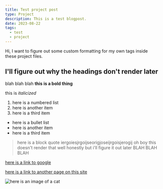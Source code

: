 ```yaml
---
title: Test project post
type: Project
description: This is a test blogpost.
date: 2023-08-22
tags:
  - test
  - project
---
```


Hi, I want to figure out some custom formatting for my own tags inside these project files.

## I'll figure out why the headings don't render later

blah blah blah **this is a bold thing**

this is _italicized_

1. here is a numbered list
2. here is another item
3. here is a third item

- here is a bullet list
- here is another item
- here is a third item

> here is a block quote iergoiesjrgoijseorigjoseijrgoisjerogij
> oh boy this doesn't render that well honestly but i'll figure it out later
> BLAH BLAH BLAH

[here is a link to google](https://www.google.com)

[here is a link to another page on this site](/)

![here is an image of a cat](https://placekitten.com/200/300)
